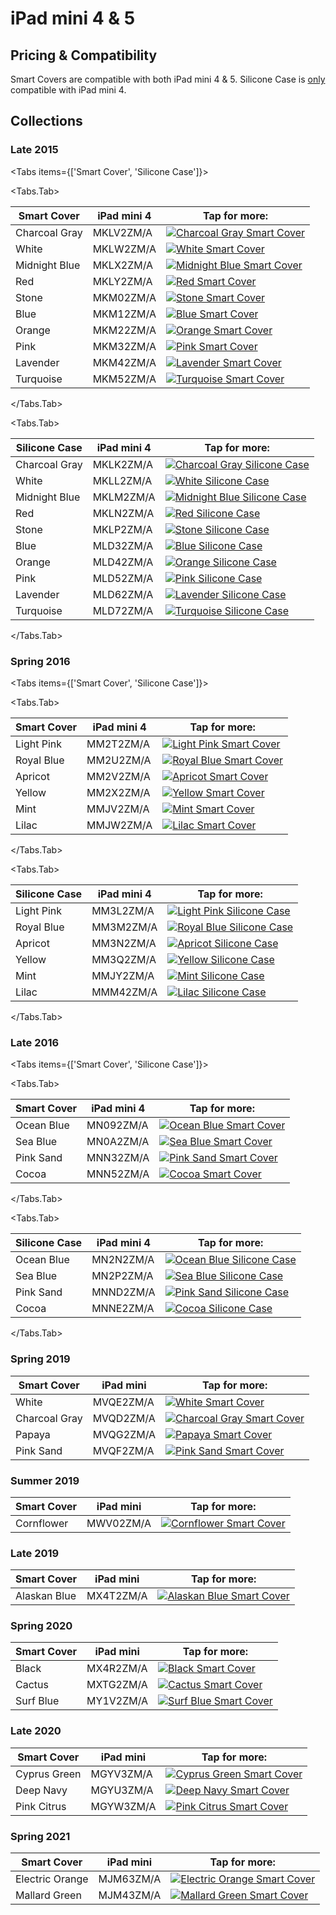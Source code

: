 
# iPad mini 4 & 5

## Pricing & Compatibility

Smart Covers are compatible with both iPad mini 4 & 5. Silicone Case is [only](https://ebookfriendly.com/apple-ipad-mini-5-2019-cases-compatible-earlier-model/) compatible with iPad mini 4.

## Collections

### Late 2015

<Tabs
  items={['Smart Cover', 'Silicone Case']}>

<Tabs.Tab>

| Smart Cover | iPad mini 4 | Tap for more: |
| --- | --- | --- |
| Charcoal Gray | MKLV2<wbr/>ZM/A | <a href="/ipad_mini4/MKLV2" target="_blank">![Charcoal Gray Smart Cover](/everypreview/MKLV2.webp)</a> |
| White | MKLW2<wbr/>ZM/A | <a href="/ipad_mini4/MKLW2" target="_blank">![White Smart Cover](/everypreview/MKLW2.webp)</a> |
| Midnight Blue | MKLX2<wbr/>ZM/A | <a href="/ipad_mini4/MKLX2" target="_blank">![Midnight Blue Smart Cover](/everypreview/MKLX2.webp)</a> |
| Red | MKLY2<wbr/>ZM/A | <a href="/ipad_mini4/MKLY2" target="_blank">![Red Smart Cover](/everypreview/MKLY2.webp)</a> |
| Stone | MKM02<wbr/>ZM/A | <a href="/ipad_mini4/MKM02" target="_blank">![Stone Smart Cover](/everypreview/MKM02.webp)</a> |
| Blue | MKM12<wbr/>ZM/A | <a href="/ipad_mini4/MKM12" target="_blank">![Blue Smart Cover](/everypreview/MKM12.webp)</a> |
| Orange | MKM22<wbr/>ZM/A | <a href="/ipad_mini4/MKM22" target="_blank">![Orange Smart Cover](/everypreview/MKM22.webp)</a> |
| Pink | MKM32<wbr/>ZM/A | <a href="/ipad_mini4/MKM32" target="_blank">![Pink Smart Cover](/everypreview/MKM32.webp)</a> |
| Lavender | MKM42<wbr/>ZM/A | <a href="/ipad_mini4/MKM42" target="_blank">![Lavender Smart Cover](/everypreview/MKM42.webp)</a> |
| Turquoise | MKM52<wbr/>ZM/A | <a href="/ipad_mini4/MKM52" target="_blank">![Turquoise Smart Cover](/everypreview/MKM52.webp)</a> |

</Tabs.Tab>

<Tabs.Tab>

| Silicone Case | iPad mini 4 | Tap for more: |
| --- | --- | --- |
| Charcoal Gray | MKLK2<wbr/>ZM/A | <a href="/ipad_mini4/MKLK2" target="_blank">![Charcoal Gray Silicone Case](/everypreview/MKLK2.webp)</a> |
| White | MKLL2<wbr/>ZM/A | <a href="/ipad_mini4/MKLL2" target="_blank">![White Silicone Case](/everypreview/MKLL2.webp)</a> |
| Midnight Blue | MKLM2<wbr/>ZM/A | <a href="/ipad_mini4/MKLM2" target="_blank">![Midnight Blue Silicone Case](/everypreview/MKLM2.webp)</a> |
| Red | MKLN2<wbr/>ZM/A | <a href="/ipad_mini4/MKLN2" target="_blank">![Red Silicone Case](/everypreview/MKLN2.webp)</a> |
| Stone | MKLP2<wbr/>ZM/A | <a href="/ipad_mini4/MKLP2" target="_blank">![Stone Silicone Case](/everypreview/MKLP2.webp)</a> |
| Blue | MLD32<wbr/>ZM/A | <a href="/ipad_mini4/MLD32" target="_blank">![Blue Silicone Case](/everypreview/MLD32.webp)</a> |
| Orange | MLD42<wbr/>ZM/A | <a href="/ipad_mini4/MLD42" target="_blank">![Orange Silicone Case](/everypreview/MLD42.webp)</a> |
| Pink | MLD52<wbr/>ZM/A | <a href="/ipad_mini4/MLD52" target="_blank">![Pink Silicone Case](/everypreview/MLD52.webp)</a> |
| Lavender | MLD62<wbr/>ZM/A | <a href="/ipad_mini4/MLD62" target="_blank">![Lavender Silicone Case](/everypreview/MLD62.webp)</a> |
| Turquoise | MLD72<wbr/>ZM/A | <a href="/ipad_mini4/MLD72" target="_blank">![Turquoise Silicone Case](/everypreview/MLD72.webp)</a> |

</Tabs.Tab>
</Tabs>

### Spring 2016

<Tabs
  items={['Smart Cover', 'Silicone Case']}>

<Tabs.Tab>

| Smart Cover | iPad mini 4 | Tap for more: |
| --- | --- | --- |
| Light Pink | MM2T2<wbr/>ZM/A | <a href="/ipad_mini4/MM2T2" target="_blank">![Light Pink Smart Cover](/everypreview/MM2T2.webp)</a> |
| Royal Blue | MM2U2<wbr/>ZM/A | <a href="/ipad_mini4/MM2U2" target="_blank">![Royal Blue Smart Cover](/everypreview/MM2U2.webp)</a> |
| Apricot | MM2V2<wbr/>ZM/A | <a href="/ipad_mini4/MM2V2" target="_blank">![Apricot Smart Cover](/everypreview/MM2V2.webp)</a> |
| Yellow | MM2X2<wbr/>ZM/A | <a href="/ipad_mini4/MM2X2" target="_blank">![Yellow Smart Cover](/everypreview/MM2X2.webp)</a> |
| Mint | MMJV2<wbr/>ZM/A | <a href="/ipad_mini4/MMJV2" target="_blank">![Mint Smart Cover](/everypreview/MMJV2.webp)</a> |
| Lilac | MMJW2<wbr/>ZM/A | <a href="/ipad_mini4/MMJW2" target="_blank">![Lilac Smart Cover](/everypreview/MMJW2.webp)</a> |

</Tabs.Tab>

<Tabs.Tab>

| Silicone Case | iPad mini 4 | Tap for more: |
| --- | --- | --- |
| Light Pink | MM3L2<wbr/>ZM/A | <a href="/ipad_mini4/MM3L2" target="_blank">![Light Pink Silicone Case](/everypreview/MM3L2.webp)</a> |
| Royal Blue | MM3M2<wbr/>ZM/A | <a href="/ipad_mini4/MM3M2" target="_blank">![Royal Blue Silicone Case](/everypreview/MM3M2.webp)</a> |
| Apricot | MM3N2<wbr/>ZM/A | <a href="/ipad_mini4/MM3N2" target="_blank">![Apricot Silicone Case](/everypreview/MM3N2.webp)</a> |
| Yellow | MM3Q2<wbr/>ZM/A | <a href="/ipad_mini4/MM3Q2" target="_blank">![Yellow Silicone Case](/everypreview/MM3Q2.webp)</a> |
| Mint | MMJY2<wbr/>ZM/A | <a href="/ipad_mini4/MMJY2" target="_blank">![Mint Silicone Case](/everypreview/MMJY2.webp)</a> |
| Lilac | MMM42<wbr/>ZM/A | <a href="/ipad_mini4/MMM42" target="_blank">![Lilac Silicone Case](/everypreview/MMM42.webp)</a> |

</Tabs.Tab>
</Tabs>

### Late 2016

<Tabs
  items={['Smart Cover', 'Silicone Case']}>

<Tabs.Tab>

| Smart Cover | iPad mini 4 | Tap for more: |
| --- | --- | --- |
| Ocean Blue | MN092<wbr/>ZM/A | <a href="/ipad_mini4/MN092" target="_blank">![Ocean Blue Smart Cover](/everypreview/MN092.webp)</a> |
| Sea Blue | MN0A2<wbr/>ZM/A | <a href="/ipad_mini4/MN0A2" target="_blank">![Sea Blue Smart Cover](/everypreview/MN0A2.webp)</a> |
| Pink Sand | MNN32<wbr/>ZM/A | <a href="/ipad_mini4/MNN32" target="_blank">![Pink Sand Smart Cover](/everypreview/MNN32.webp)</a> |
| Cocoa | MNN52<wbr/>ZM/A | <a href="/ipad_mini4/MNN52" target="_blank">![Cocoa Smart Cover](/everypreview/MNN52.webp)</a> |

</Tabs.Tab>

<Tabs.Tab>

| Silicone Case | iPad mini 4 | Tap for more: |
| --- | --- | --- |
| Ocean Blue | MN2N2<wbr/>ZM/A | <a href="/ipad_mini4/MN2N2" target="_blank">![Ocean Blue Silicone Case](/everypreview/MN2N2.webp)</a> |
| Sea Blue | MN2P2<wbr/>ZM/A | <a href="/ipad_mini4/MN2P2" target="_blank">![Sea Blue Silicone Case](/everypreview/MN2P2.webp)</a> |
| Pink Sand | MNND2<wbr/>ZM/A | <a href="/ipad_mini4/MNND2" target="_blank">![Pink Sand Silicone Case](/everypreview/MNND2.webp)</a> |
| Cocoa | MNNE2<wbr/>ZM/A | <a href="/ipad_mini4/MNNE2" target="_blank">![Cocoa Silicone Case](/everypreview/MNNE2.webp)</a> |

</Tabs.Tab>
</Tabs>

### Spring 2019

| Smart Cover | iPad mini | Tap for more: |
| --- | --- | --- |
| White | MVQE2<wbr/>ZM/A | <a href="/ipad_mini4/MVQE2" target="_blank">![White Smart Cover](/everypreview/MVQE2.webp)</a> |
| Charcoal Gray | MVQD2<wbr/>ZM/A | <a href="/ipad_mini4/MVQD2" target="_blank">![Charcoal Gray Smart Cover](/everypreview/MVQD2.webp)</a> |
| Papaya | MVQG2<wbr/>ZM/A | <a href="/ipad_mini4/MVQG2" target="_blank">![Papaya Smart Cover](/everypreview/MVQG2.webp)</a> |
| Pink Sand | MVQF2<wbr/>ZM/A | <a href="/ipad_mini4/MVQF2" target="_blank">![Pink Sand Smart Cover](/everypreview/MVQF2.webp)</a> |

### Summer 2019

| Smart Cover | iPad mini | Tap for more: |
| --- | --- | --- |
| Cornflower | MWV02<wbr/>ZM/A | <a href="/ipad_mini4/MWV02" target="_blank">![Cornflower Smart Cover](/everypreview/MWV02.webp)</a> |

### Late 2019

| Smart Cover | iPad mini | Tap for more: |
| --- | --- | --- |
| Alaskan Blue | MX4T2<wbr/>ZM/A | <a href="/ipad_mini4/MX4T2" target="_blank">![Alaskan Blue Smart Cover](/everypreview/MX4T2.webp)</a> |

### Spring 2020

| Smart Cover | iPad mini | Tap for more: |
| --- | --- | --- |
| Black | MX4R2<wbr/>ZM/A | <a href="/ipad_mini4/MX4R2" target="_blank">![Black Smart Cover](/everypreview/MX4R2.webp)</a> |
| Cactus | MXTG2<wbr/>ZM/A | <a href="/ipad_mini4/MXTG2" target="_blank">![Cactus Smart Cover](/everypreview/MXTG2.webp)</a> |
| Surf Blue | MY1V2<wbr/>ZM/A | <a href="/ipad_mini4/MY1V2" target="_blank">![Surf Blue Smart Cover](/everypreview/MY1V2.webp)</a> |

### Late 2020

| Smart Cover | iPad mini | Tap for more: |
| --- | --- | --- |
| Cyprus Green | MGYV3<wbr/>ZM/A | <a href="/ipad_mini4/MGYV3" target="_blank">![Cyprus Green Smart Cover](/everypreview/MGYV3.webp)</a> |
| Deep Navy | MGYU3<wbr/>ZM/A | <a href="/ipad_mini4/MGYU3" target="_blank">![Deep Navy Smart Cover](/everypreview/MGYU3.webp)</a> |
| Pink Citrus | MGYW3<wbr/>ZM/A | <a href="/ipad_mini4/MGYW3" target="_blank">![Pink Citrus Smart Cover](/everypreview/MGYW3.webp)</a> |

### Spring 2021

| Smart Cover | iPad mini | Tap for more: |
| --- | --- | --- |
| Electric Orange | MJM63<wbr/>ZM/A | <a href="/ipad_mini4/MJM63" target="_blank">![Electric Orange Smart Cover](/everypreview/MJM63.webp)</a> |
| Mallard Green | MJM43<wbr/>ZM/A | <a href="/ipad_mini4/MJM43" target="_blank">![Mallard Green Smart Cover](/everypreview/MJM43.webp)</a> |
